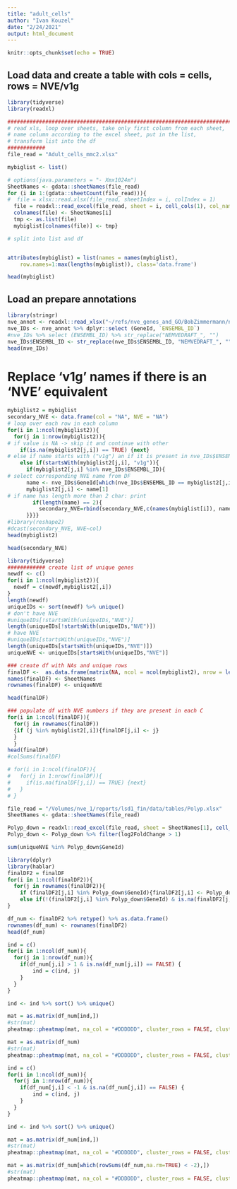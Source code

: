 ```yaml
---
title: "adult_cells"
author: "Ivan Kouzel"
date: "2/24/2021"
output: html_document
---
```


```r
knitr::opts_chunk$set(echo = TRUE)
```

## Load data and create a table with cols = cells, rows = NVE/v1g

```r
library(tidyverse)
library(readxl)

##########################################################################################
# read xls, loop over sheets, take only first column from each sheet, 
# name column according to the excel sheet, put in the list,
# transform list into the df
############
file_read = "Adult_cells_mmc2.xlsx"

mybiglist <- list()

# options(java.parameters = "- Xmx1024m")
SheetNames <- gdata::sheetNames(file_read)
for (i in 1:(gdata::sheetCount(file_read))){
#  file = xlsx::read.xlsx(file_read, sheetIndex = i, colIndex = 1)
  file = readxl::read_excel(file_read, sheet = i, cell_cols(1), col_names = FALSE)
  colnames(file) <- SheetNames[i]
  tmp <- as.list(file)
  mybiglist[colnames(file)] <- tmp}

# split into list and df


attributes(mybiglist) = list(names = names(mybiglist),
    row.names=1:max(lengths(mybiglist)), class='data.frame')

head(mybiglist)
```

## Load an prepare annotations 

```r
library(stringr)
nve_annot <- readxl::read_xlsx("~/refs/nve_genes_and_GO/BobZimmermann/nve_master_ortholog_table.20190911.xlsx")
nve_IDs <- nve_annot %>% dplyr::select (GeneId, `ENSEMBL_ID`)
#nve_IDs %>% select (ENSEMBL_ID) %>% str_replace("NEMVEDRAFT_", "")
nve_IDs$ENSEMBL_ID <- str_replace(nve_IDs$ENSEMBL_ID, "NEMVEDRAFT_", "") 
head(nve_IDs)
```

# Replace 'v1g' names if there is an 'NVE' equivalent 

```r
mybiglist2 = mybiglist
secondary_NVE <- data.frame(col = "NA", NVE = "NA")
# loop over each row in each column
for(i in 1:ncol(mybiglist2)){
  for(j in 1:nrow(mybiglist2)){
# if value is NA -> skip it and continue with other
    if(is.na(mybiglist2[j,i]) == TRUE) {next}
# else if name starts with ("v1g") an if it is present in nve_IDs$ENSEMBL_ID:
    else if(startsWith(mybiglist2[j,i], "v1g")){
      if(mybiglist2[j,i] %in% nve_IDs$ENSEMBL_ID){
# select corresponding NVE name from DF
      name <- nve_IDs$GeneId[which(nve_IDs$ENSEMBL_ID == mybiglist2[j,i])]
      mybiglist2[j,i] <- name[1]
# if name has length more than 2 char: print 
        if(length(name) == 2){
          secondary_NVE=rbind(secondary_NVE,c(names(mybiglist[i]), name[2]))}
      }}}}
#library(reshape2)
#dcast(secondary_NVE, NVE~col)
head(mybiglist2)
```

```r
head(secondary_NVE) 
```

```r
library(tidyverse)
############ create list of unique genes
newdf <- c()
for(i in 1:ncol(mybiglist2)){
  newdf = c(newdf,mybiglist2[,i])
}
length(newdf)
uniqueIDs <- sort(newdf) %>% unique()
# don't have NVE
#uniqueIDs[!startsWith(uniqueIDs,"NVE")]
length(uniqueIDs[!startsWith(uniqueIDs,"NVE")])
# have NVE
#uniqueIDs[startsWith(uniqueIDs,"NVE")]
length(uniqueIDs[startsWith(uniqueIDs,"NVE")])
uniqueNVE <- uniqueIDs[startsWith(uniqueIDs,"NVE")]
```

```r
### create df with NAs and unique rows
finalDF <-  as.data.frame(matrix(NA, ncol = ncol(mybiglist2), nrow = length(uniqueNVE)))
names(finalDF) <- SheetNames 
rownames(finalDF) <- uniqueNVE

head(finalDF)
```

```r
### populate df with NVE numbers if they are present in each C
for(i in 1:ncol(finalDF)){
  for(j in rownames(finalDF))
  {if (j %in% mybiglist2[,i]){finalDF[j,i] <- j}
  }
  }
head(finalDF)
#colSums(finalDF)

# for(i in 1:ncol(finalDF)){
#   for(j in 1:nrow(finalDF)){
#     if(is.na(finalDF[j,i]) == TRUE) {next}
#   }
# }
```

```r
file_read = "/Volumes/nve_1/reports/lsd1_fin/data/tables/Polyp.xlsx"
SheetNames <- gdata::sheetNames(file_read)

Polyp_down = readxl::read_excel(file_read, sheet = SheetNames[1], cell_cols(2:4))
Polyp_down <- Polyp_down %>% filter(log2FoldChange > 1)

sum(uniqueNVE %in% Polyp_down$GeneId)
```

```r
library(dplyr)
library(hablar)
finalDF2 = finalDF
for(i in 1:ncol(finalDF2)){
  for(j in rownames(finalDF2)){
    if (finalDF2[j,i] %in% Polyp_down$GeneId){finalDF2[j,i] <- Polyp_down$log2FoldChange[which(Polyp_down$GeneId == j)]}
    else if(!(finalDF2[j,i] %in% Polyp_down$GeneId) & is.na(finalDF2[j,i]) == FALSE){finalDF2[j,i] <- 0} }
}

df_num <- finalDF2 %>% retype() %>% as.data.frame()
rownames(df_num) <- rownames(finalDF2)
head(df_num)
```

```r
ind = c()
for(i in 1:ncol(df_num)){
  for(j in 1:nrow(df_num)){
    if(df_num[j,i] > 1 & is.na(df_num[j,i]) == FALSE) {
        ind = c(ind, j)
    }
  }
}

ind <- ind %>% sort() %>% unique()

mat = as.matrix(df_num[ind,])
#str(mat)
pheatmap::pheatmap(mat, na_col = "#DDDDDD", cluster_rows = FALSE, cluster_cols = FALSE, )
```


```r
mat = as.matrix(df_num)
#str(mat)
pheatmap::pheatmap(mat, na_col = "#DDDDDD", cluster_rows = FALSE, cluster_cols = FALSE)
```







```r
ind = c()
for(i in 1:ncol(df_num)){
  for(j in 1:nrow(df_num)){
    if(df_num[j,i] < -1 & is.na(df_num[j,i]) == FALSE) {
        ind = c(ind, j)
    }
  }
}

ind <- ind %>% sort() %>% unique()

mat = as.matrix(df_num[ind,])
#str(mat)
pheatmap::pheatmap(mat, na_col = "#DDDDDD", cluster_rows = FALSE, cluster_cols = FALSE, )
```


```r
mat = as.matrix(df_num[which(rowSums(df_num,na.rm=TRUE) < -2),])
#str(mat)
pheatmap::pheatmap(mat, na_col = "#DDDDDD", cluster_rows = FALSE, cluster_cols = FALSE, )
```










